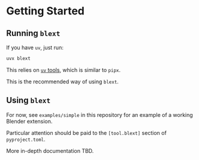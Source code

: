 # Getting Started

## Running `blext`
If you have `uv`, just run:

```bash
uvx blext
```

This relies on [`uv` tools](https://docs.astral.sh/uv/concepts/tools/), which is similar to `pipx`.

This is the recommended way of using `blext`.

## Using `blext`
For now, see `examples/simple` in this repository for an example of a working Blender extension.

Particular attention should be paid to the `[tool.blext]` section of `pyproject.toml`.

More in-depth documentation TBD.
